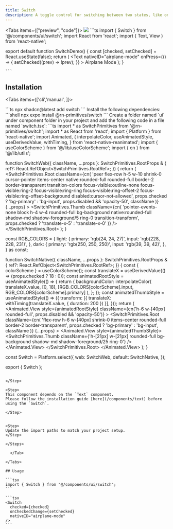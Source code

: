 ```yaml
---
title: Switch
description: A toggle control for switching between two states, like on/off.
---
```


<Tabs items={["preview", "code"]}>
  <Tab value="preview">![](./preview/switch.png)</Tab>
  <Tab value="code">
    ```ts
   import { Switch } from '@/components/ui/switch';
import React from 'react';
import { Text, View } from 'react-native';

export default function SwitchDemo() {
  const [checked, setChecked] = React.useState(false);
  return (
    <View className="flex-1 justify-center items-center p-6 gap-12">
  <View className="flex-row items-center gap-2">
    <Switch
      checked={checked}
      onCheckedChange={setChecked}
      nativeID="airplane-mode"
    />
    <Text
      nativeID="airplane-mode"
      onPress={() => {
        setChecked((prev) => !prev);
      }}
    >
      Airplane Mode
    </Text>
  </View>
</View>
  );
}

    ```
  </Tab>
</Tabs>

## Installation

<Tabs items={['cli','manual', ]}>
 
  <Tab value="cli">
  ```ts
npx shadcn@latest add switch
```
  </Tab>
  <Tab value="manual">
   
<Steps>

<Step>
Install the following dependencies:
```shell
npx expo install @rn-primitives/switch
```

</Step>
<Step>
Create a folder named `ui` under component folder in your project and add the following code in a file named `switch.tsx`:
```ts
import * as SwitchPrimitives from '@rn-primitives/switch';
import * as React from 'react';
import { Platform } from 'react-native';
import Animated, {
  interpolateColor,
  useAnimatedStyle,
  useDerivedValue,
  withTiming,
} from 'react-native-reanimated';
import { useColorScheme } from '@/lib/useColorScheme';
import { cn } from '@/lib/utils';

function SwitchWeb({
  className,
  ...props
}: SwitchPrimitives.RootProps & {
  ref?: React.RefObject<SwitchPrimitives.RootRef>;
}) {
  return (
    <SwitchPrimitives.Root
      className={cn(
        'peer flex-row h-5 w-10 shrink-0 cursor-pointer items-center native:rounded-full rounded-full border-2 border-transparent transition-colors focus-visible:outline-none focus-visible:ring-2 focus-visible:ring-ring focus-visible:ring-offset-2 focus-visible:ring-offset-background disabled:cursor-not-allowed',
        props.checked ? 'bg-primary' : 'bg-input',
        props.disabled && 'opacity-50',
        className
      )}
      {...props}
    >
      <SwitchPrimitives.Thumb
        className={cn(
          'pointer-events-none block h-4 w-4 rounded-full bg-background native:rounded-full shadow-md shadow-foreground/5 ring-0 transition-transform',
          props.checked ? 'translate-x-5' : 'translate-x-0'
        )}
      />
    </SwitchPrimitives.Root>
  );
}

const RGB_COLORS = {
  light: {
    primary: 'rgb(24, 24, 27)',
    input: 'rgb(228, 228, 231)',
  },
  dark: {
    primary: 'rgb(250, 250, 250)',
    input: 'rgb(39, 39, 42)',
  },
} as const;

function SwitchNative({
  className,
  ...props
}: SwitchPrimitives.RootProps & {
  ref?: React.RefObject<SwitchPrimitives.RootRef>;
}) {
  const { colorScheme } = useColorScheme();
  const translateX = useDerivedValue(() => (props.checked ? 18 : 0));
  const animatedRootStyle = useAnimatedStyle(() => {
    return {
      backgroundColor: interpolateColor(
        translateX.value,
        [0, 18],
        [RGB_COLORS[colorScheme].input, RGB_COLORS[colorScheme].primary]
      ),
    };
  });
  const animatedThumbStyle = useAnimatedStyle(() => ({
    transform: [{ translateX: withTiming(translateX.value, { duration: 200 }) }],
  }));
  return (
    <Animated.View
      style={animatedRootStyle}
      className={cn('h-6 w-[40px] rounded-full', props.disabled && 'opacity-50')}
    >
      <SwitchPrimitives.Root
        className={cn(
          'flex-row h-6 w-[40px] shrink-0 items-center rounded-full border-2 border-transparent',
          props.checked ? 'bg-primary' : 'bg-input',
          className
        )}
        {...props}
      >
        <Animated.View style={animatedThumbStyle}>
          <SwitchPrimitives.Thumb
            className={'h-[21px] w-[21px] rounded-full bg-background shadow-md shadow-foreground/25 ring-0'}
          />
        </Animated.View>
      </SwitchPrimitives.Root>
    </Animated.View>
  );
}

const Switch = Platform.select({
  web: SwitchWeb,
  default: SwitchNative,
});

export { Switch };

````

</Step>

<Step>
This component depends on the `Text` component.
Please follow the installation guide [here](/components/text) before using the `Switch`.

</Step>


<Step>
Update the import paths to match your project setup.
</Step>

</Steps>
  
  </Tab>

</Tabs>

## Usage

```tsx
import { Switch } from "@/components/ui/switch";
```

```tsx
<Switch
  checked={checked}
  onCheckedChange={setChecked}
  nativeID="airplane-mode"
/>
```
